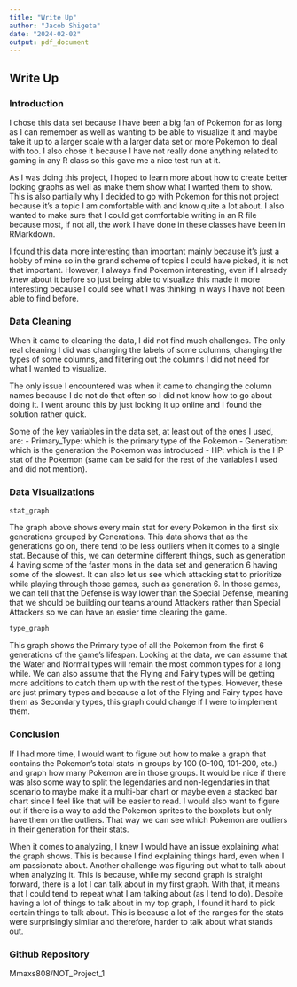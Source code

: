 ```yaml
---
title: "Write Up"
author: "Jacob Shigeta"
date: "2024-02-02"
output: pdf_document
---
```

## Write Up
### Introduction
I chose this data set because I have been a big fan of Pokemon for as long as I can remember as well as wanting to be able to visualize it and maybe take it up to a larger scale with a larger data set or more Pokemon to deal with too. I also chose it because I have not really done anything related to gaming in any R class so this gave me a nice test run at it. 

As I was doing this project, I hoped to learn more about how to create better looking graphs as well as make them show what I wanted them to show. This is also partially why I decided to go with Pokemon for this not project because it's a topic I am comfortable with and know quite a lot about. I also wanted to make sure that I could get comfortable writing in an R file because most, if not all, the work I have done in these classes have been in RMarkdown.

I found this data more interesting than important mainly because it's just a hobby of mine so in the grand scheme of topics I could have picked, it is not that important. However, I always find Pokemon interesting, even if I already knew about it before so just being able to visualize this made it more interesting because I could see what I was thinking in ways I have not been able to find before.

### Data Cleaning
When it came to cleaning the data, I did not find much challenges. The only real cleaning I did was changing the labels of some columns, changing the types of some columns, and filtering out the columns I did not need for what I wanted to visualize.

The only issue I encountered was when it came to changing the column names because I do not do that often so I did not know how to go about doing it. I went around this by just looking it up online and I found the solution rather quick.

Some of the key variables in the data set, at least out of the ones I used, are:
- Primary_Type: which is the primary type of the Pokemon
- Generation: which is the generation the Pokemon was introduced
- HP: which is the HP stat of the Pokemon (same can be said for the rest of the variables I used and did not mention).

\newpage
### Data Visualizations
```r
stat_graph
```

The graph above shows every main stat for every Pokemon in the first six generations grouped by Generations. This data shows that as the generations go on, there tend to be less outliers when it comes to a single stat. Because of this, we can determine different things, such as generation 4 having some of the faster mons in the data set and generation 6 having some of the slowest. It can also let us see which attacking stat to prioritize while playing through those games, such as generation 6. In those games, we can tell that the Defense is way lower than the Special Defense, meaning that we should be building our teams around Attackers rather than Special Attackers so we can have an easier time clearing the game.

\newpage
```r
type_graph
```

This graph shows the Primary type of all the Pokemon from the first 6 generations of the game's lifespan. Looking at the data, we can assume that the Water and Normal types will remain the most common types for a long while. We can also assume that the Flying and Fairy types will be getting more additions to catch them up with the rest of the types. However, these are just primary types and because a lot of the Flying and Fairy types have them as Secondary types, this graph could change if I were to implement them.

\newpage
### Conclusion
If I had more time, I would want to figure out how to make a graph that contains the Pokemon's total stats in groups by 100 (0-100, 101-200, etc.) and graph how many Pokemon are in those groups. It would be nice if there was also some way to split the legendaries and non-legendaries in that scenario to maybe make it a multi-bar chart or maybe even a stacked bar chart since I feel like that will be easier to read. I would also want to figure out if there is a way to add the Pokemon sprites to the boxplots but only have them on the outliers. That way we can see which Pokemon are outliers in their generation for their stats.

When it comes to analyzing, I knew I would have an issue explaining what the graph shows. This is because I find explaining things hard, even when I am passionate about. Another challenge was figuring out what to talk about when analyzing it. This is because, while my second graph is straight forward, there is a lot I can talk about in my first graph. With that, it means that I could tend to repeat what I am talking about (as I tend to do). Despite having a lot of things to talk about in my top graph, I found it hard to pick certain things to talk about. This is because a lot of the ranges for the stats were surprisingly similar and therefore, harder to talk about what stands out.

### Github Repository
Mmaxs808/NOT_Project_1
